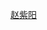 {{Userbox
  |border-c = #000000
  |border-s = 5
  |id-c     = #000000
  |id-s     = 25
  |id-fc    = #000000
  |info-c   = #000000
  |info-s   = 11
  |info-fc  = #ffffff
  |id       = [[File:Zhao_Ziyang_(1985).jpg|40px]]
  |info     = 這个用戶永远怀念'''赵紫阳'''同志
}}
[[Category:怀念赵紫阳的维基人|{{PAGENAME}}]]
<noinclude>
[[Category:政治用戶框模板|赵紫阳]]
</noinclude>